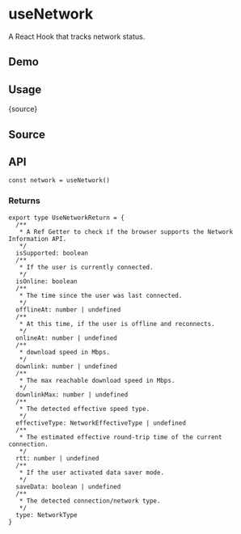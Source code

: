 # useNetwork


<HooksType category="Network" isSupported />

A React Hook that tracks network status.

## Demo


<App />

## Usage


<RawCode>{source}</RawCode>

## Source


<Source />

## API

```tsx
const network = useNetwork()
```

### Returns

```tsx
export type UseNetworkReturn = {
  /**
   * A Ref Getter to check if the browser supports the Network Information API.
   */
  isSupported: boolean
  /**
   * If the user is currently connected.
   */
  isOnline: boolean
  /**
   * The time since the user was last connected.
   */
  offlineAt: number | undefined
  /**
   * At this time, if the user is offline and reconnects.
   */
  onlineAt: number | undefined
  /**
   * download speed in Mbps.
   */
  downlink: number | undefined
  /**
   * The max reachable download speed in Mbps.
   */
  downlinkMax: number | undefined
  /**
   * The detected effective speed type.
   */
  effectiveType: NetworkEffectiveType | undefined
  /**
   * The estimated effective round-trip time of the current connection.
   */
  rtt: number | undefined
  /**
   * If the user activated data saver mode.
   */
  saveData: boolean | undefined
  /**
   * The detected connection/network type.
   */
  type: NetworkType
}
```

